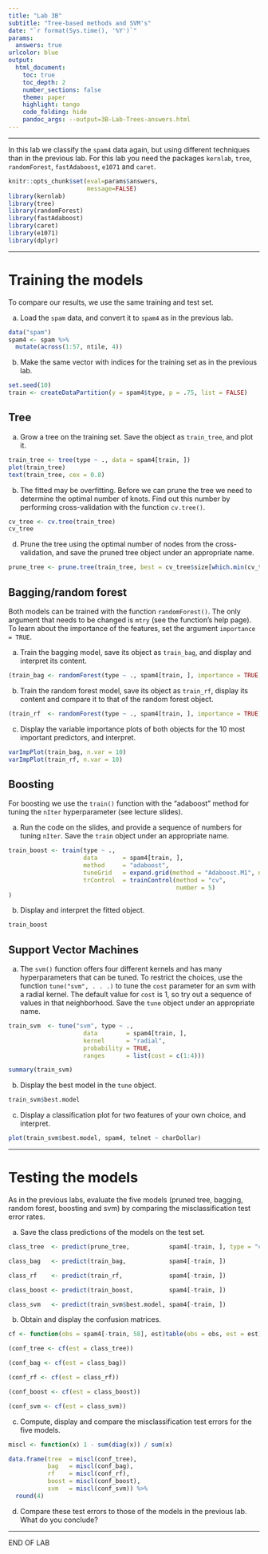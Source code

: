 ---
title: "Lab 3B"
subtitle: "Tree-based methods and SVM's"
date: "`r format(Sys.time(), '%Y')`"
params:
  answers: true
urlcolor: blue
output: 
  html_document:
    toc: true
    toc_depth: 2
    number_sections: false
    theme: paper
    highlight: tango
    code_folding: hide
    pandoc_args: --output=3B-Lab-Trees-answers.html
---



---



In this lab we classify the `spam4` data again, but using different techniques than in the previous lab. For this lab you need the packages `kernlab`, `tree`, `randomForest`, `fastAdaboost`, `e1071` and `caret`. 

```{r setup, message=F}
knitr::opts_chunk$set(eval=params$answers, 
                      message=FALSE)
library(kernlab)
library(tree)
library(randomForest)
library(fastAdaboost)
library(caret)
library(e1071)
library(dplyr)
```

---

# Training the models

To compare our results, we use the same training and test set.

a. Load the `spam` data, and convert it to `spam4` as in the previous lab.

```{r}
data("spam")
spam4 <- spam %>% 
  mutate(across(1:57, ntile, 4))
```

b. Make the same vector with indices for the training set as in the previous lab. 

```{r}
set.seed(10) 
train <- createDataPartition(y = spam4$type, p = .75, list = FALSE)
```

## Tree

a. Grow a tree on the training set. Save the object as `train_tree`, and plot it. 

```{r}
train_tree <- tree(type ~ ., data = spam4[train, ])
plot(train_tree)
text(train_tree, cex = 0.8)
```

b. The fitted may be overfitting. Before we can prune the tree we need to determine the optimal number of knots. Find out this number by performing cross-validation with the function `cv.tree()`.

```{r}
cv_tree <- cv.tree(train_tree)
cv_tree
```


d. Prune the tree using the optimal number of nodes from the cross-validation, and save the pruned tree object under an appropriate name.

```{r}
prune_tree <- prune.tree(train_tree, best = cv_tree$size[which.min(cv_tree$dev)])
```

## Bagging/random forest

Both models can be trained with the function `randomForest()`. The only argument that needs to be changed is `mtry` (see the function's help page). To learn about the importance of the features, set the argument `importance = TRUE`. 

a. Train the bagging model, save its object as `train_bag`, and display and interpret its content.

```{r bag, cache=T}
(train_bag <- randomForest(type ~ ., spam4[train, ], importance = TRUE, mtry = 57))
```

b. Train the random forest model, save its object as `train_rf`, display its content and compare it to that of the random forest object.

```{r rf, cache=T}
(train_rf  <- randomForest(type ~ ., spam4[train, ], importance = TRUE))
```


c. Display the variable importance plots of both objects for the 10 most important predictors, and interpret.

```{r}
varImpPlot(train_bag, n.var = 10)
varImpPlot(train_rf, n.var = 10)
```


## Boosting

For boosting we use the `train()` function with the "adaboost" method for tuning the `nIter` hyperparameter (see lecture slides). 
 
a. Run the code on the slides, and provide a sequence of numbers for tuning `nIter`. Save the `train` object under an appropriate name. 


```{r ada, cache=T}
train_boost <- train(type ~ ., 
                     data       = spam4[train, ], 
                     method     = "adaboost",
                     tuneGrid   = expand.grid(method = "Adaboost.M1", nIter = c(10, 25, 50)),
                     trControl  = trainControl(method = "cv", 
                                               number = 5)
)
```

b. Display and interpret the fitted object.

```{r}
train_boost
```

## Support Vector Machines 

a. The `svm()` function offers four different kernels and has many hyperparameters that can be tuned. To restrict the choices, use the function `tune("svm", . . .)` to tune the `cost` parameter for an svm with a radial kernel. The default value for `cost` is 1, so try out a sequence of values in that neighborhood. Save the `tune` object under an appropriate name.


```{r radial, cache=T}
train_svm  <- tune("svm", type ~ ., 
                     data        = spam4[train, ], 
                     kernel      = "radial",
                     probability = TRUE, 
                     ranges      = list(cost = c(1:4)))

summary(train_svm)
```


b. Display the best model in the `tune` object.  
```{r}
train_svm$best.model
```

c. Display a classification plot for two features of your own choice, and interpret.
```{r}
plot(train_svm$best.model, spam4, telnet ~ charDollar)
```


---

# Testing the models

As in the previous labs, evaluate the five models (pruned tree, bagging, random forest, boosting and svm) by comparing the misclassification test error rates. 


a. Save the class predictions of the models on the test set.

```{r}
class_tree  <- predict(prune_tree,           spam4[-train, ], type = "class")

class_bag   <- predict(train_bag,            spam4[-train, ])

class_rf    <- predict(train_rf,             spam4[-train, ])

class_boost <- predict(train_boost,          spam4[-train, ])

class_svm   <- predict(train_svm$best.model, spam4[-train, ])
```

b. Obtain and display the confusion matrices.

```{r}
cf <- function(obs = spam4[-train, 58], est)table(obs = obs, est = est)

(conf_tree <- cf(est = class_tree))

(conf_bag <- cf(est = class_bag))

(conf_rf <- cf(est = class_rf))

(conf_boost <- cf(est = class_boost))

(conf_svm <- cf(est = class_svm))

```

c. Compute, display and compare the misclassification test errors for the five models. 

```{r}
miscl <- function(x) 1 - sum(diag(x)) / sum(x)

data.frame(tree  = miscl(conf_tree),
           bag   = miscl(conf_bag),
           rf    = miscl(conf_rf),
           boost = miscl(conf_boost),
           svm   = miscl(conf_svm)) %>% 
  round(4) 
```

d. Compare these test errors to those of the models in the previous lab. What do you conclude?


---

END OF LAB